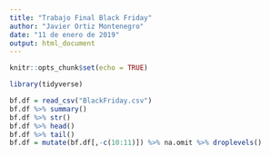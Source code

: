 ```yaml
---
title: "Trabajo Final Black Friday"
author: "Javier Ortiz Montenegro"
date: "11 de enero de 2019"
output: html_document
---
```


```r
knitr::opts_chunk$set(echo = TRUE)
```

```r
library(tidyverse)
```


```r
bf.df = read_csv("BlackFriday.csv")
bf.df %>% summary()
bf.df %>% str()
bf.df %>% head() 
bf.df %>% tail()
bf.df = mutate(bf.df[,-c(10:11)]) %>% na.omit %>% droplevels()
```